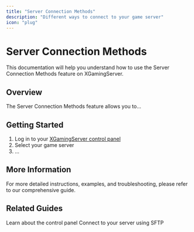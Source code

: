 ```yaml
---
title: "Server Connection Methods"
description: "Different ways to connect to your game server"
icon: "plug"
---
```


# Server Connection Methods

This documentation will help you understand how to use the Server Connection Methods feature on XGamingServer.

## Overview

The Server Connection Methods feature allows you to...

## Getting Started

1. Log in to your [XGamingServer control panel](https://panel.xgamingserver.com)
2. Select your game server
3. ...

## More Information

For more detailed instructions, examples, and troubleshooting, please refer to our comprehensive guide.

## Related Guides

<CardGroup cols={2}>
  <Card title="Game Panel Overview" icon="server-tower" href="./overview">
    Learn about the control panel
  </Card>
  <Card title="SFTP Connection" icon="network-wired" href="./sftp-connection">
    Connect to your server using SFTP
  </Card>
</CardGroup>
